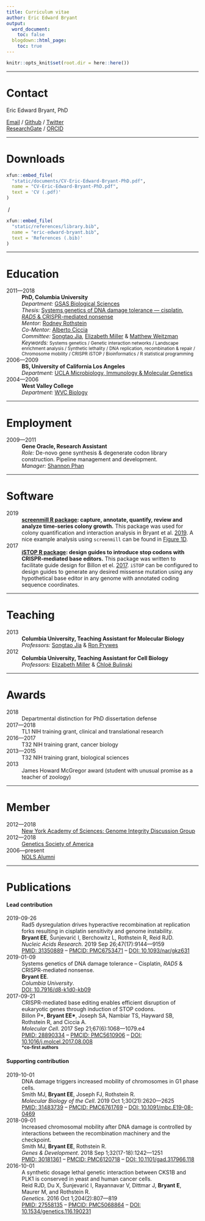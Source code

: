 ```yaml
---
title: Curriculum vitae
author: Eric Edward Bryant
output:
  word_document:
    toc: false
  blogdown::html_page:
    toc: true
---
```


```r
knitr::opts_knit$set(root.dir = here::here())
```

[Systems genetics of DNA damage tolerance --- cisplatin, _RAD5_ & CRISPR-mediated nonsense]: https://academiccommons.columbia.edu/doi/10.7916/d8-k1d0-kb09

[Elizabeth Miller]: https://www2.mrc-lmb.cam.ac.uk/group-leaders/h-to-m/liz-miller
[Songtao Jia]: https://biology.columbia.edu/people/jia
[Matthew Weitzman]: http://pathology.med.upenn.edu/department/people/517/matthew-d-weitzman
[Alberto Ciccia]: https://www.ciccialab.com
[Rodney Rothstein]: https://systemsbiology.columbia.edu/faculty/rodney-rothstein
[Ron Prywes]: https://biology.columbia.edu/people/prywes
[Chloë Bulinski]: https://biology.columbia.edu/people/bulinski
[Shannon Phan]: https://www.linkedin.com/in/shannon-phan-5058098

[GSAS Biological Sciences]: https://biology.columbia.edu
[UCLA Microbiology, Immunology & Molecular Genetics]: https://www.mimg.ucla.edu
[WVC Biology]: https://www.westvalley.edu/academics/biology/
[New York Academy of Sciences: Genome Integrity Discussion Group]: https://www.nyas.org/programs/frontiers-of-science/genome-integrity-discussion-group/

[Genetics Society of America]: https://genetics-gsa.org
[NOLS Alumni]: https://www.nols.edu


-------------------------------------------------------------------------------


# <i class="fas fa-address-card"></i> Contact


| Eric Edward Bryant, PhD
[<i class="fas fa-envelope"></i> Email](mailto:EricBryantPhD@gmail.com) /
[<i class="fab fa-github"></i> Github](https://github.com/ericedwardbryant) /
[<i class="fab fa-twitter"></i> Twitter](https://twitter.com/ericedwrdbryant)\
[<i class="fab fa-researchgate"></i> ResearchGate](https://www.researchgate.net/profile/Eric_Bryant) /
[<i class="fab fa-orcid"></i> ORCID](https://orcid.org/0000-0002-4648-654X)


-------------------------------------------------------------------------------


# <i class="fas fa-file-download"></i> Downloads

<i class="far fa-file-pdf"></i>
```r
xfun::embed_file(
  "static/documents/CV-Eric-Edward-Bryant-PhD.pdf",
  name = "CV-Eric-Edward-Bryant-PhD.pdf",
  text = 'CV (.pdf)'
)
```
\ /\ \ <i class="far fa-file-alt"></i>
```r
xfun::embed_file(
  "static/references/library.bib",
  name = "eric-edward-bryant.bib",
  text = 'References (.bib)'
)
```


-------------------------------------------------------------------------------


# <i class="fas fa-graduation-cap"></i> Education

2011---2018
:   | **PhD, Columbia University**
    | _Department:_ [GSAS Biological Sciences]
    | _Thesis:_     [Systems genetics of DNA damage tolerance --- cisplatin,
                    _RAD5_ & CRISPR-mediated nonsense]
    | _Mentor:_     [Rodney Rothstein]
    | _Co-Mentor:_  [Alberto Ciccia]
    | _Committee:_  [Songtao Jia], [Elizabeth Miller] & [Matthew Weitzman]
    | _Keywords:_   <small>
                    Systems genetics / Genetic interaction networks /
                    Landscape enrichment analysis / Synthetic lethality /
                    DNA replication, recombination & repair / 
                    Chromosome mobility / CRISPR iSTOP / Bioinformatics /
                    R statistical programming
                    </small>

2006---2009
:   | **BS, University of California Los Angeles**
    | _Department:_ [UCLA Microbiology, Immunology & Molecular Genetics]

2004---2006
:   | **West Valley College**
    | _Department:_ [WVC Biology]


-------------------------------------------------------------------------------


# <i class="fas fa-briefcase"></i> Employment

2009---2011
:   **Gene Oracle, Research Assistant**\
    _Role:_ De-novo gene synthesis & degenerate codon library construction. 
    Pipeline management and development.\
    _Manager:_ [Shannon Phan]


-------------------------------------------------------------------------------


# <i class="fab fa-r-project"></i> Software

2019
:   **[screenmill R package](https://github.com/ericedwardbryant/screenmill):
    capture, annotate, quantify, review and analyze time-series colony
    growth.**
    This package was used for colony quantification and interaction analysis
    in Bryant et al. [2019](https://doi.org/10.1093/nar/gkz631).
    A nice example analysis using `screenmill` can be found in
    [Figure 1D](https://academic.oup.com/view-large/figure/163637130/gkz631fig1.jpg).

2017
:   **[iSTOP R package](https://github.com/ericedwardbryant/iSTOP): design
    guides to introduce stop codons with CRISPR-mediated base editors.**
    This package was written to facilitate guide design for
    Billon et el. [2017](https://doi.org/10.1016/j.molcel.2017.08.008).
    `iSTOP` can be configured to design guides to generate any desired missense
    mutation using any hypothetical base editor in any genome with
    annotated coding sequence coordinates.


-------------------------------------------------------------------------------


# <i class="fas fa-chalkboard-teacher"></i> Teaching

2013
:   | **Columbia University, Teaching Assistant for Molecular Biology**
    | _Professors:_ [Songtao Jia] & [Ron Prywes]

2012
:   | **Columbia University, Teaching Assistant for Cell Biology**
    | _Professors:_ [Elizabeth Miller] & [Chloë Bulinski]


-------------------------------------------------------------------------------


# <i class="fas fa-trophy"></i> Awards


2018
:   Departmental distinction for PhD dissertation defense

2017---2018
:   TL1 NIH training grant, clinical and translational research

2016---2017
:   T32 NIH training grant, cancer biology

2013---2015
:   T32 NIH training grant, biological sciences

2013
:   James Howard McGregor award
    (student with unusual promise as a teacher of zoology)


-------------------------------------------------------------------------------


# <i class="fas fa-users"></i> Member

2012---2018
:   [New York Academy of Sciences: Genome Integrity Discussion Group]

2012---2018
:   [Genetics Society of America]

2006---present
:   [NOLS Alumni]


-------------------------------------------------------------------------------


# <i class="fas fa-book-open"></i> Publications

#### Lead contribution

2019-09-26
:   Rad5 dysregulation drives hyperactive recombination at replication forks
    resulting in cisplatin sensitivity and genome instability.\
    **Bryant\ EE**, Šunjevarić\ I, Berchowitz\ L, Rothstein\ R, Reid\ RJD.\
    _Nucleic Acids Research_. 2019 Sep 26;47(17):9144---9159\
    [PMID: 31350889](https://www.ncbi.nlm.nih.gov/pubmed/31350889)
    -- 
    [PMCID: PMC6753471](https://www.ncbi.nlm.nih.gov/pmc/articles/PMC6753471)
    -- 
    [DOI: 10.1093/nar/gkz631](https://doi.org/10.1093/nar/gkz631)

2019-01-09
:   Systems genetics of DNA damage tolerance -- Cisplatin, _RAD5_ & 
    CRISPR-mediated nonsense.\
    **Bryant\ EE**.\
    _Columbia University_.\
    [DOI: 10.7916/d8-k1d0-kb09](https://doi.org/10.7916/d8-k1d0-kb09)

2017-09-21
:   CRISPR-mediated base editing enables efficient disruption of eukaryotic
    genes through induction of STOP codons.\
    Billon\ P\*, __Bryant\ EE\*__, Joseph\ SA, Nambiar\ TS, Hayward\ SB,
    Rothstein\ R, and Ciccia\ A.\
    _Molecular Cell_. 2017 Sep 21;67(6):1068---1079.e4\
    [PMID: 28890334](https://www.ncbi.nlm.nih.gov/pubmed/28890334)
    -- 
    [PMCID: PMC5610906](https://www.ncbi.nlm.nih.gov/pmc/articles/PMC5610906)
    -- 
    [DOI: 10.1016/j.molcel.2017.08.008](https://doi.org/10.1016/j.molcel.2017.08.008)\
    ^__\*co-first authors__^


#### Supporting contribution

2019-10-01
:   DNA damage triggers increased mobility of chromosomes in G1 phase cells.\
    Smith\ MJ, **Bryant\ EE**, Joseph\ FJ, Rothstein\ R.\
    _Molecular Biology of the Cell_. 2019 Oct 1;30(21):2620---2625\
    [PMID: 31483739](https://www.ncbi.nlm.nih.gov/pubmed/31483739)
    --
    [PMCID: PMC6761769](https://www.ncbi.nlm.nih.gov/pmc/articles/PMC6761769)
    --
    [DOI: 10.1091/mbc.E19-08-0469](https://doi.org/10.1091/mbc.E19-08-0469)

2018-09-01
:   Increased chromosomal mobility after DNA damage is controlled by
    interactions between the recombination machinery and the checkpoint.\
    Smith\ MJ, **Bryant\ EE**, Rothstein\ R.\
    _Genes & Development_. 2018 Sep 1;32(17-18):1242---1251\
    [PMID: 30181361](https://www.ncbi.nlm.nih.gov/pubmed/30181361)
    --
    [PMCID: PMC6120718](https://www.ncbi.nlm.nih.gov/pmc/articles/PMC6120718)
    --
    [DOI: 10.1101/gad.317966.118](https://doi.org/10.1101/gad.317966.118)

2016-10-01
:   A synthetic dosage lethal genetic interaction between CKS1B and PLK1 is
    conserved in yeast and human cancer cells.\
    Reid\ RJD, Du\ X, Šunjevarić\ I, Rayannavar\ V, Dittmar\ J,
    **Bryant\ E**, Maurer\ M, and Rothstein\ R.\
    _Genetics_. 2016 Oct 1;204(2):807---819\
    [PMID: 27558135](https://www.ncbi.nlm.nih.gov/pubmed/27558135)
    --
    [PMCID: PMC5068864](https://www.ncbi.nlm.nih.gov/pmc/articles/PMC5068864)
    --
    [DOI: 10.1534/genetics.116.190231](https://doi.org/10.1534/genetics.116.190231)
